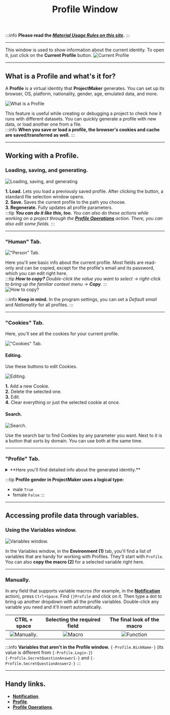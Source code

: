 ﻿---
sidebar_position: 6
title: Profile Window 
description: Virtual identity settings.
---  
:::info **Please read the [*Material Usage Rules on this site*](../../Disclaimer).**
:::
_______________________________________________

This window is used to show information about the current identity. To open it, just click on the **Current Profile** button.
![Current Profile](./assets/Work_with_Profile/Work_with_Profile_pic1.png)  
_______________________________________________  
## What is a Profile and what's it for?  
A **Profile** is a virtual identity that **ProjectMaker** generates. You can set up its browser, OS, platform, nationality, gender, age, emulated data, and more.

![What is a Profile](./assets/Work_with_Profile/Work_with_Profile_pic2.png) 

This feature is useful while creating or debugging a project to check how it runs with different datasets. You can quickly generate a profile with new data, or load another one from a file.  
:::info **When you save or load a profile, the browser's cookies and cache are saved/transferred as well.**
:::  
_______________________________________________   
## Working with a Profile.  
### Loading, saving, and generating.  
![Loading, saving, and generating](./assets/Work_with_Profile/Work_with_Profile_pic3.png)  

**1. Load.** Lets you load a previously saved profile. After clicking the button, a standard file selection window opens.  
**2. Save.** Saves the current profile to the path you choose.  
**3. Regenerate.** Fully updates all profile parameters.  
:::tip ***You can do it like this, too.***
*You can also do these actions while working on a project through the [**Profile Operations**](../../Data/WorkWithProfile) action. There, you can also edit some fields.*
:::   
_______________________________________________  
### "Human" Tab.  
!["Person" Tab.](./assets/Work_with_Profile/Work_with_Profile_pic4.png)  

Here you'll see basic info about the current profile. Most fields are read-only and can be copied, except for the profile's email and its password, which you can edit right here.  
:::tip ***How to copy?***
*Double-click the value you want to select → right-click to bring up the familiar context menu → **Copy**.*
:::  
![How to copy?](./assets/Work_with_Profile/Work_with_Profile_pic5.png)   

:::info **Keep in mind.**
In the program settings, you can set a *Default email* and *Nationality* for all profiles.
:::  
_______________________________________________ 
### "Cookies" Tab.  
Here, you'll see all the cookies for your current profile.

!["Cookies" Tab.](./assets/Work_with_Profile/Work_with_Profile_pic6.png)     

#### Editing.  
Use these buttons to edit Cookies.

![Editing.](./assets/Work_with_Profile/Work_with_Profile_pic7.png)    

**1.** Add a new Cookie.  
**2.** Delete the selected one.  
**3.** Edit.  
**4.** Clear everything or just the selected cookie at once.

#### Search.  
![Search.](./assets/Work_with_Profile/Work_with_Profile_pic8.png)    

Use the search bar to find Cookies by any parameter you want. Next to it is a button that sorts by domain. You can use both at the same time.
_______________________________________________ 
### "Profile" Tab.  

<details>
<summary>**Here you'll find detailed info about the generated identity.**</summary>
<!--All you need is a blank line-->

    !["Profile" Tab.](./assets/Work_with_Profile/Work_with_Profile_pic9.png)   
</details>    
   
:::tip **Profile gender in ProjectMaker uses a logical type:**  
- male `True`  
- female `False`
:::
_______________________________________________ 
## Accessing profile data through variables.  
### Using the Variables window.  
![Variables window.](./assets/Work_with_Profile/Work_with_Profile_pic10.png)  

In the Variables window, in the **Environment (1)** tab, you'll find a list of variables that are handy for working with Profiles. They'll start with `Profile`. You can also **copy the macro (2)** for a selected variable right here.
_______________________________________________ 
### Manually.
In any field that supports variable macros (for example, in the [**Notification**](../../Project%20Editor/Logic/Notification) action), press `Ctrl+Space`. Find `{}Profile` and click on it. Then type a dot to bring up another dropdown with all the profile variables. Double-click any variable you need and it'll insert automatically.  

| CTRL + space  | Selecting the required field | The final look of the macro |
| :----------------: | :------: | :----: |
| ![Manually.](./assets/Work_with_Profile/Work_with_Profile_pic11.png)        |   ![Macro](./assets/Work_with_Profile/Work_with_Profile_pic12.png)   | ![Function](./assets/Work_with_Profile/Work_with_Profile_pic13.png) |
   

:::info **Variables that aren't in the Profile window.**
`{-Profile.NickName-}` (its value is different from `{-Profile.Login-}`)  
`{-Profile.SecretQuestionAnswer1-}` and `{-Profile.SecretQuestionAnswer2-}`
:::  
_______________________________________________
## Handy links.  
- [**Notification**](../../Project%20Editor/Logic/Notification). 
- [**Profile**](../../Project%20Editor/Static%20Block%20Panel/Profile).
- [**Profile Operations**](../../Data/WorkWithProfile).